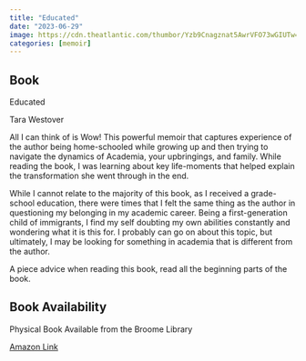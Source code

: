 ```yaml
---
title: "Educated"
date: "2023-06-29"
image: https://cdn.theatlantic.com/thumbor/Yzb9Cnagznat5AwrVFO73wGIUTw=/0x833:1837x2670/1080x1080/media/img/2018/02/CULT_C2C_Educated/original.jpg
categories: [memoir]
---
```


::: {.callout-tip icon="false"}
## Book

Educated

Tara Westover
:::

All I can think of is Wow! This powerful memoir that captures experience of the author being home-schooled while growing up and then trying to navigate the dynamics of Academia, your upbringings, and family. While reading the book, I was learning about key life-moments that helped explain the transformation she went through in the end.

While I cannot relate to the majority of this book, as I received a grade-school education, there were times that I felt the same thing as the author in questioning my belonging in my academic career. Being a first-generation child of immigrants, I find my self doubting my own abilities constantly and wondering what it is this for. I probably can go on about this topic, but ultimately, I may be looking for something in academia that is different from the author.

A piece advice when reading this book, read all the beginning parts of the book.

::: {.callout-note icon="false"}
## Book Availability

Physical Book Available from the Broome Library

[Amazon Link](https://www.amazon.com/Educated-Memoir-Tara-Westover/dp/0399590501)
:::
